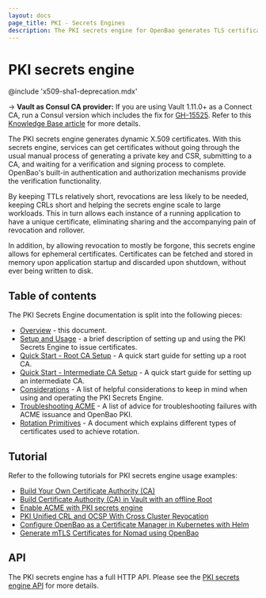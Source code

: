 ```yaml
---
layout: docs
page_title: PKI - Secrets Engines
description: The PKI secrets engine for OpenBao generates TLS certificates.
---
```


# PKI secrets engine

@include 'x509-sha1-deprecation.mdx'

-> **Vault as Consul CA provider:** If you are using Vault 1.11.0+ as a Connect CA, run a Consul version which includes the fix for [GH-15525](https://github.com/hashicorp/consul/pull/15525). Refer to this [Knowledge Base article](https://support.hashicorp.com/hc/en-us/articles/11308460105491) for more details.

The PKI secrets engine generates dynamic X.509 certificates. With this secrets
engine, services can get certificates without going through the usual manual
process of generating a private key and CSR, submitting to a CA, and waiting for
a verification and signing process to complete. OpenBao's built-in authentication
and authorization mechanisms provide the verification functionality.

By keeping TTLs relatively short, revocations are less likely to be needed,
keeping CRLs short and helping the secrets engine scale to large workloads. This
in turn allows each instance of a running application to have a unique
certificate, eliminating sharing and the accompanying pain of revocation and
rollover.

In addition, by allowing revocation to mostly be forgone, this secrets engine
allows for ephemeral certificates. Certificates can be fetched and stored in
memory upon application startup and discarded upon shutdown, without ever being
written to disk.

## Table of contents

The PKI Secrets Engine documentation is split into the following pieces:

 - [Overview](/vault/docs/secrets/pki) - this document.
 - [Setup and Usage](/vault/docs/secrets/pki/setup) - a brief description of setting
   up and using the PKI Secrets Engine to issue certificates.
 - [Quick Start - Root CA Setup](/vault/docs/secrets/pki/quick-start-root-ca) - A
   quick start guide for setting up a root CA.
 - [Quick Start - Intermediate CA Setup](/vault/docs/secrets/pki/quick-start-intermediate-ca) - A
   quick start guide for setting up an intermediate CA.
 - [Considerations](/vault/docs/secrets/pki/considerations) - A list of helpful
   considerations to keep in mind when using and operating the PKI Secrets
   Engine.
 - [Troubleshooting ACME](/vault/docs/secrets/pki/troubleshooting-acme) - A list of
   advice for troubleshooting failures with ACME issuance and OpenBao PKI.
 - [Rotation Primitives](/vault/docs/secrets/pki/rotation-primitives) - A document
   which explains different types of certificates used to achieve rotation.

## Tutorial

Refer to the following tutorials for PKI secrets engine usage examples:

- [Build Your Own Certificate Authority (CA)](/vault/tutorials/secrets-management/pki-engine)
- [Build Certificate Authority (CA) in Vault with an offline Root](/vault/tutorials/secrets-management/pki-engine-external-ca)
- [Enable ACME with PKI secrets engine](/vault/tutorials/secrets-management/pki-acme-caddy)
- [PKI Unified CRL and OCSP With Cross Cluster
  Revocation](/vault/tutorials/secrets-management/pki-unified-crl-ocsp-cross-cluster)
- [Configure OpenBao as a Certificate Manager in Kubernetes with
  Helm](/vault/tutorials/kubernetes/kubernetes-cert-manager)
- [Generate mTLS Certificates for Nomad using
  OpenBao](/vault/tutorials/secrets-management/vault-pki-nomad)


## API

The PKI secrets engine has a full HTTP API. Please see the
[PKI secrets engine API](/vault/api-docs/secret/pki) for more
details.
